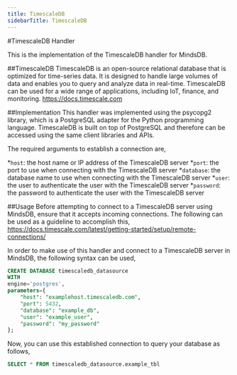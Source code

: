 ```yaml
---
title: TimescaleDB
sidebarTitle: TimescaleDB
---
```


#TimescaleDB Handler

This is the implementation of the TimescaleDB handler for MindsDB.

##TimescaleDB
TimescaleDB is an open-source relational database that is optimized for time-series data. It is designed to handle large volumes of data and enables you to query and analyze data in real-time. TimescaleDB can be used for a wide range of applications, including IoT, finance, and monitoring.
https://docs.timescale.com

##Implementation
This handler was implemented using the psycopg2 library, which is a PostgreSQL adapter for the Python programming language. TimescaleDB is built on top of PostgreSQL and therefore can be accessed using the same client libraries and APIs.

The required arguments to establish a connection are,

*`host`: the host name or IP address of the TimescaleDB server
*`port`: the port to use when connecting with the TimescaleDB server
*`database`: the database name to use when connecting with the TimescaleDB server
*`user`: the user to authenticate the user with the TimescaleDB server
*`password`: the password to authenticate the user with the TimescaleDB server

##Usage
Before attempting to connect to a TimescaleDB server using MindsDB, ensure that it accepts incoming connections. The following can be used as a guideline to accomplish this,
https://docs.timescale.com/latest/getting-started/setup/remote-connections/

In order to make use of this handler and connect to a TimescaleDB server in MindsDB, the following syntax can be used,

```sql
CREATE DATABASE timescaledb_datasource
WITH
engine='postgres',
parameters={
    "host": "examplehost.timescaledb.com",
    "port": 5432,
    "database": "example_db",
    "user": "example_user",
    "password": "my_password"
};
```

Now, you can use this established connection to query your database as follows,

```sql
SELECT * FROM timescaledb_datasource.example_tbl
```